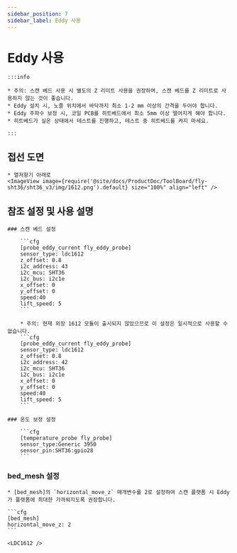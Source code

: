 ```yaml
---
sidebar_position: 7
sidebar_label: Eddy 사용
---
```




# Eddy 사용

    :::info

    * 주의: 스캔 베드 사용 시 별도의 Z 리미트 사용을 권장하며, 스캔 베드를 Z 리미트로 사용하지 않는 것이 좋습니다.
    * Eddy 설치 시, 노즐 위치에서 바닥까지 최소 1-2 mm 이상의 간격을 두어야 합니다.
    * Eddy 주파수 보정 시, 코일 PCB를 히트베드에서 최소 5mm 이상 떨어지게 해야 합니다.
    * 히트베드가 실온 상태에서 테스트를 진행하고, 테스트 중 히트베드를 켜지 마세요.

    :::


## 접선 도면

    * 열저항기 아래로
    <ImageView image={require('@site/docs/ProductDoc/ToolBoard/fly-sht36/sht36_v3/img/1612.png').default} size="100%" align="left" />


## 참조 설정 및 사용 설명

    ### 스캔 베드 설정

        ```cfg
        [probe_eddy_current fly_eddy_probe]
        sensor_type: ldc1612
        z_offset: 0.8
        i2c_address: 43
        i2c_mcu: SHT36
        i2c_bus: i2c1e
        x_offset: 0
        y_offset: 0
        speed:40
        lift_speed: 5
        ```

        * 주의: 현재 외장 1612 모듈이 출시되지 않았으므로 이 설정은 일시적으로 사용할 수 없습니다.
        ```cfg
        [probe_eddy_current fly_eddy_probe]
        sensor_type: ldc1612
        z_offset: 0.8
        i2c_address: 42
        i2c_mcu: SHT36
        i2c_bus: i2c1e
        x_offset: 0
        y_offset: 0
        speed:40
        lift_speed: 5
        ```

    ### 온도 보정 설정

        ```cfg
        [temperature_probe fly_probe]
        sensor_type:Generic 3950
        sensor_pin:SHT36:gpio28
        ```

### bed_mesh 설정

    * [bed_mesh]의 `horizontal_move_z` 매개변수를 2로 설정하여 스캔 플랫폼 시 Eddy가 플랫폼에 최대한 가까워지도록 권장합니다.

    ```cfg
    [bed_mesh]
    horizontal_move_z: 2
    ```

    <LDC1612 />